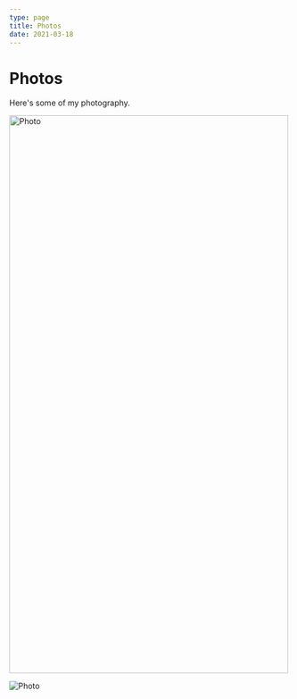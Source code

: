 ```yaml
---
type: page
title: Photos
date: 2021-03-18
---
```


# Photos

Here's some of my photography.


<Image
  src="/images/photo2.jpg"
  alt="Photo"
      height ="1000"
       width="500"
  priority
  className="next-image"
/>

<Image
  src="/images/photo.jpg"
  alt="Photo"
  priority
  className="next-image"
/>
